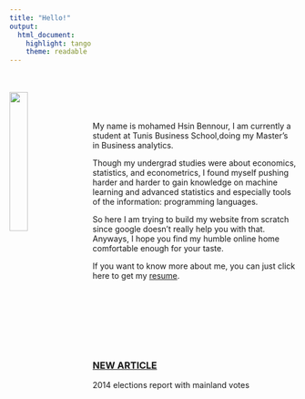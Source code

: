 ```yaml
---
title: "Hello!"
output: 
  html_document:
    highlight: tango
    theme: readable
---
```

\
\
<img src="docs/photo.jpg" style="width:25%; margin-right: 20px" align="left">
\
\
\
My name is mohamed Hsin Bennour, I am currently a student at Tunis Business School,doing my Master's in Business analytics.

Though my undergrad studies were about economics, statistics, and econometrics, I found myself pushing harder and harder to gain knowledge on machine learning and advanced statistics and especially tools of the information: programming languages. 

So here I am trying to build my website from scratch since google doesn't really help you with that. 
Anyways, I hope you find my humble online home comfortable enough for your taste.

If you want to know more about me, you can just click here to get my [resume](docs/resume.pdf).

\
\
\
\
\
\

### [NEW ARTICLE](docs/elections2014/report_01.html)
2014 elections report with mainland votes